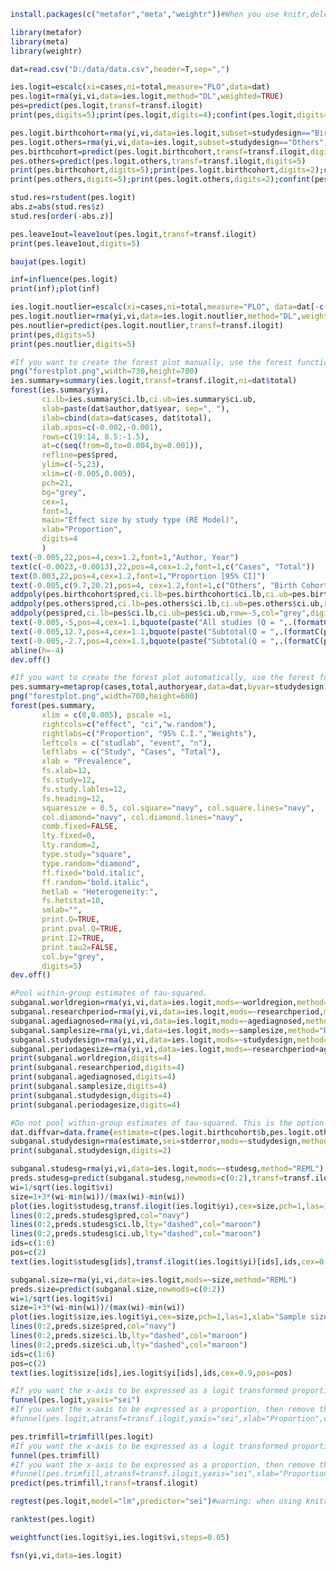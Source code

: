 ```r
install.packages(c("metafor","meta","weightr"))#When you use knitr,delete this chunk and sure every code is executable (e.g. you may need to specify your working directory)
```
```r
library(metafor)
library(meta)
library(weightr)
```
```r
dat=read.csv("D:/data/data.csv",header=T,sep=",")
```
```r
ies.logit=escalc(xi=cases,ni=total,measure="PLO",data=dat)
pes.logit=rma(yi,vi,data=ies.logit,method="DL",weighted=TRUE)
pes=predict(pes.logit,transf=transf.ilogit)
print(pes,digits=5);print(pes.logit,digits=4);confint(pes.logit,digits=2)
```
```r
pes.logit.birthcohort=rma(yi,vi,data=ies.logit,subset=studydesign=="Birth cohort",method="DL")
pes.logit.others=rma(yi,vi,data=ies.logit,subset=studydesign=="Others",method="DL")
pes.birthcohort=predict(pes.logit.birthcohort,transf=transf.ilogit,digits=5)
pes.others=predict(pes.logit.others,transf=transf.ilogit,digits=5)
print(pes.birthcohort,digits=5);print(pes.logit.birthcohort,digits=2);confint(pes.logit.birthcohort,digits=2)
print(pes.others,digits=5);print(pes.logit.others,digits=2);confint(pes.logit.others,digits=2)
```
```r
stud.res=rstudent(pes.logit)
abs.z=abs(stud.res$z)
stud.res[order(-abs.z)]
```
```r
pes.leave1out=leave1out(pes.logit,transf=transf.ilogit)
print(pes.leave1out,digits=5)
```
```r
baujat(pes.logit)
```
```r
inf=influence(pes.logit)
print(inf);plot(inf)
```
```r
ies.logit.noutlier=escalc(xi=cases,ni=total,measure="PLO", data=dat[-c(2,3),])
pes.logit.noutlier=rma(yi,vi,data=ies.logit.noutlier,method="DL",weighted=TRUE)
pes.noutlier=predict(pes.logit.noutlier,transf=transf.ilogit)
print(pes,digits=5)
print(pes.noutlier,digits=5)
```
```r
#If you want to create the forest plot manually, use the forest function in the metafor package. Numerical values in the following code are for demonstration purposes only. You need to change these values according to your data.
png("forestplot.png",width=730,height=700)
ies.summary=summary(ies.logit,transf=transf.ilogit,ni=dat$total)
forest(ies.summary$yi,
       ci.lb=ies.summary$ci.lb,ci.ub=ies.summary$ci.ub,
       slab=paste(dat$author,dat$year, sep=", "),
       ilab=cbind(data=dat$cases, dat$total),
       ilab.xpos=c(-0.002,-0.001),
       rows=c(19:14, 8.5:-1.5),
       at=c(seq(from=0,to=0.004,by=0.001)), 
       refline=pes$pred,
       ylim=c(-5,23),
       xlim=c(-0.005,0.005),
       pch=21,
       bg="grey",
       cex=1,
       font=1,
       main="Effect size by study type (RE Model)",
       xlab="Proportion",
       digits=4
       )
text(-0.005,22,pos=4,cex=1.2,font=1,"Author, Year")
text(c(-0.0023,-0.0013),22,pos=4,cex=1.2,font=1,c("Cases", "Total"))
text(0.003,22,pos=4,cex=1.2,font=1,"Proportion [95% CI]")
text(-0.005,c(9.7,20.2),pos=4, cex=1.2,font=1,c("Others", "Birth Cohort"))
addpoly(pes.birthcohort$pred,ci.lb=pes.birthcohort$ci.lb,ci.ub=pes.birthcohort$ci.ub,row=12.7,col="grey",digits=5,cex=1.1,mlab="")
addpoly(pes.others$pred,ci.lb=pes.others$ci.lb,ci.ub=pes.others$ci.ub,row=-2.7,col="grey",digits=5,cex=1.1,mlab="")
addpoly(pes$pred,ci.lb=pes$ci.lb,ci.ub=pes$ci.ub,row=-5,col="grey",digits=5,cex=1.1,mlab="")
text(-0.005,-5,pos=4,cex=1.1,bquote(paste("All studies (Q = ",.(formatC(pes.logit$QE, digits=1,format="f")), ", df = ", .(pes.logit$k - pes.logit$p),", p = ", .(formatC(pes.logit$QEp, digits=2, format="f")), "; ", I^2, " = ",.(formatC(pes.logit$I2, digits=1, format="f")), "%",")")))
text(-0.005,12.7,pos=4,cex=1.1,bquote(paste("Subtotal(Q = ",.(formatC(pes.logit.birthcohort$QE, digits=1, format="f")), ", df = ", .(pes.logit.birthcohort$k - pes.logit.birthcohort$p),", p = ", .(formatC(pes.logit.birthcohort$QEp, digits=2, format="f")), "; ", I^2, " = ",.(formatC(pes.logit.birthcohort$I2, digits=1, format="f")), "%",")")))
text(-0.005,-2.7,pos=4,cex=1.1,bquote(paste("Subtotal(Q = ",.(formatC(pes.logit.others$QE, digits=1, format="f")),", df = ", .(pes.logit.others$k - pes.logit.others$p), ", p = ", .(formatC(pes.logit.others$QEp, digits=2, format="f")), "; ", I^2, " = ",.(formatC(pes.logit.others$I2, digits=1, format="f")), "%",")")))
abline(h=-4)
dev.off()
```
```r
#If you want to create the forest plot automatically, use the forest function in the meta package. Numerical values in the following code are for demonstration purposes only. You need to change these values according to your data.
pes.summary=metaprop(cases,total,authoryear,data=dat,byvar=studydesign,sm="PLO",method.ci="NAsm",method.tau="DL",incr=0.5,allincr=FALSE,addincr=FALSE,title="")
png("forestplot.png",width=700,height=600)
forest(pes.summary,
       xlim = c(0,0.005), pscale =1, 
       rightcols=c("effect", "ci","w.random"),
       rightlabs=c("Proportion", "95% C.I.","Weights"),
       leftcols = c("studlab", "event", "n"), 
       leftlabs = c("Study", "Cases", "Total"),
       xlab = "Prevalence", 
       fs.xlab=12,
       fs.study=12,
       fs.study.lables=12,
       fs.heading=12,
       squaresize = 0.5, col.square="navy", col.square.lines="navy",
       col.diamond="navy", col.diamond.lines="navy",
       comb.fixed=FALSE,
       lty.fixed=0,
       lty.random=2, 
       type.study="square",
       type.random="diamond",
       ff.fixed="bold.italic",
       ff.random="bold.italic",
       hetlab = "Heterogeneity:",
       fs.hetstat=10,
       smlab="",
       print.Q=TRUE,
       print.pval.Q=TRUE,
       print.I2=TRUE,
       print.tau2=FALSE,
       col.by="grey",
       digits=5)
dev.off()
```
```r
#Pool within-group estimates of tau-squared.
subganal.worldregion=rma(yi,vi,data=ies.logit,mods=~worldregion,method="REML")
subganal.researchperiod=rma(yi,vi,data=ies.logit,mods=~researchperiod,method="REML")
subganal.agediagnosed=rma(yi,vi,data=ies.logit,mods=~agediagnosed,method="REML")
subganal.samplesize=rma(yi,vi,data=ies.logit,mods=~samplesize,method="REML")
subganal.studydesign=rma(yi,vi,data=ies.logit,mods=~studydesign,method="DL")
subganal.periodagesize=rma(yi,vi,data=ies.logit,mods=~researchperiod+agediagnosed+samplesize,method="REML")
print(subganal.worldregion,digits=4)
print(subganal.researchperiod,digits=4)
print(subganal.agediagnosed,digits=4)
print(subganal.samplesize,digits=4)
print(subganal.studydesign,digits=4)
print(subganal.periodagesize,digits=4)
```
```r
#Do not pool within-group estimates of tau-squared. This is the option used by RevMan.
dat.diffvar=data.frame(estimate=c(pes.logit.birthcohort$b,pes.logit.others$b),stderror=c(pes.logit.birthcohort$se, pes.logit.others$se),studydesign = c("Birth cohort","Others"), tau2=round(c(pes.logit.birthcohort$tau2, pes.logit.others$tau2),3))
subganal.studydesign=rma(estimate,sei=stderror,mods=~studydesign,method="FE",data=dat.diffvar)
print(subganal.studydesign,digits=2)
```
```r
subganal.studesg=rma(yi,vi,data=ies.logit,mods=~studesg,method="REML")
preds.studesg=predict(subganal.studesg,newmods=c(0:2),transf=transf.ilogit)
wi=1/sqrt(ies.logit$vi)
size=1+3*(wi-min(wi))/(max(wi)-min(wi))
plot(ies.logit$studesg,transf.ilogit(ies.logit$yi),cex=size,pch=1,las=1,xlab="Study Type", ylab="Proportion")
lines(0:2,preds.studesg$pred,col="navy")
lines(0:2,preds.studesg$ci.lb,lty="dashed",col="maroon")
lines(0:2,preds.studesg$ci.ub,lty="dashed",col="maroon")
ids=c(1:6)
pos=c(2)
text(ies.logit$studesg[ids],transf.ilogit(ies.logit$yi)[ids],ids,cex=0.9,pos=pos)
```
```r
subganal.size=rma(yi,vi,data=ies.logit,mods=~size,method="REML")
preds.size=predict(subganal.size,newmods=c(0:2))
wi=1/sqrt(ies.logit$vi)
size=1+3*(wi-min(wi))/(max(wi)-min(wi))
plot(ies.logit$size,ies.logit$yi,cex=size,pch=1,las=1,xlab="Sample size", ylab="Logit event rate")
lines(0:2,preds.size$pred,col="navy")
lines(0:2,preds.size$ci.lb,lty="dashed",col="maroon")
lines(0:2,preds.size$ci.ub,lty="dashed",col="maroon")
ids=c(1:6)
pos=c(2)
text(ies.logit$size[ids],ies.logit$yi[ids],ids,cex=0.9,pos=pos)
```
```r
#If you want the x-axis to be expressed as a logit transformed proportion, then remove the "#" sign before the following line.
funnel(pes.logit,yaxis="sei")
#If you want the x-axis to be expressed as a proportion, then remove the "#" sign before the following line.
#funnel(pes.logit,atransf=transf.ilogit,yaxis="sei",xlab="Proportion",digits=6)
```
```r
pes.trimfill=trimfill(pes.logit)
#If you want the x-axis to be expressed as a logit transformed proportion, then remove the "#" sign before the following line.
funnel(pes.trimfill)
#If you want the x-axis to be expressed as a proportion, then remove the "#" sign before the following line.
#funnel(pes.trimfill,atransf=transf.ilogit,yaxis="sei",xlab="Proportion",digits=6)
predict(pes.trimfill,transf=transf.ilogit)
```
```r
regtest(pes.logit,model="lm",predictor="sei")#warning: when using knitr, the "'" in the "Egger's" should be deleted
```
```r
ranktest(pes.logit)
```
```r
weightfunct(ies.logit$yi,ies.logit$vi,steps=0.05)
```
```r
fsn(yi,vi,data=ies.logit)
```